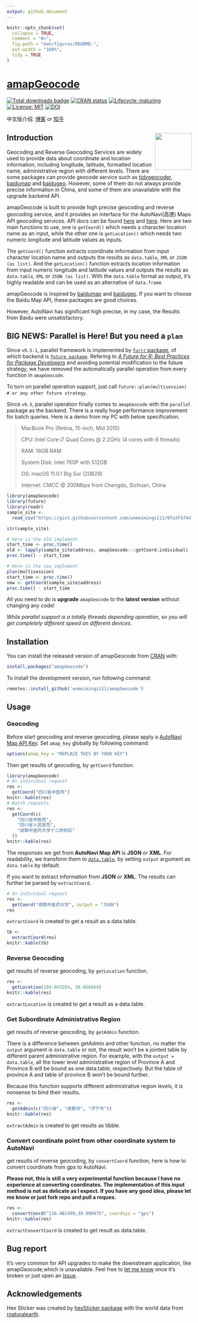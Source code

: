```yaml
---
output: github_document
---
```


<!-- README.md is generated from README.Rmd. Please edit that file -->

```r
knitr::opts_chunk$set(
  collapse = TRUE,
  comment = "#>",
  fig.path = "man/figures/README-",
  out.width = "100%",
  tidy = TRUE
)
```

<!-- Place this tag in your head or just before your close body tag. -->
<!--<script async defer src="https://buttons.github.io/buttons.js"></script>-->

# [amapGeocode](https://github.com/womeimingzi11/amapGeocode)

<!-- badges: start -->
[![Total downloads badge](https://cranlogs.r-pkg.org/badges/grand-total/amapGeocode?color=blue)](https://CRAN.R-project.org/package=amapGeocode)
[![CRAN status](https://www.r-pkg.org/badges/version/amapGeocode)](https://CRAN.R-project.org/package=amapGeocode)
[![Lifecycle: maturing](https://img.shields.io/badge/lifecycle-maturing-blue.svg)](https://www.tidyverse.org/lifecycle/#maturing)
[![License: MIT](https://img.shields.io/badge/License-MIT-yellow.svg)](https://opensource.org/licenses/MIT)
[![DOI](https://zenodo.org/badge/297431889.svg)](https://zenodo.org/badge/latestdoi/297431889)
<!-- badges: end -->

中文版介绍: [博客](https://blog.washman.top/post/amapgeocode-%E4%BD%BF%E7%94%A8r%E8%BF%9B%E8%A1%8C%E9%AB%98%E5%BE%B7%E5%9C%B0%E5%9B%BE%E5%9C%B0%E7%90%86%E7%BC%96%E7%A0%81-%E9%80%86%E7%BC%96%E7%A0%81.zh-hans/) or [知乎](https://zhuanlan.zhihu.com/p/264281505)

## Introduction  <img src="man/figures/hexSticker-logo.png" align="right" width="100"/>

Geocoding and Reverse Geocoding Services are widely used to provide data about coordinate and location information, including longitude, latitude, formatted location name, administrative region with different levels. There are some packages can provide geocode service such as [tidygeocoder](https://CRAN.R-project.org/package=tidygeocoder), [baidumap](https://github.com/badbye/baidumap) and [baidugeo](https://github.com/ChrisMuir/baidugeo). However, some of them do not always provide precise information in China, and some of them are unavailable with the upgrade backend API.

amapGeocode is built to provide high precise geocoding and reverse geocoding service, and it provides an interface for the AutoNavi(高德) Maps API geocoding services. API docs can be found [here](https://lbs.amap.com/) and [here](https://lbs.amap.com/api/webservice/summary/). Here are two main functions to use, one is `getCoord()` which needs a character location name as an input, while the other one is `getLocation()` which needs two numeric longitude and latitude values as inputs.

The `getCoord()` function extracts coordinate information from input character location name and outputs the results as `data.table`, `XML` or `JSON (as list)`. And the `getLocation()` function extracts location information from input numeric longitude and latitude values and outputs the results as `data.table`, `XML` or `JSON (as list)`. With the `data.table` format as output, it's highly readable and can be used as an alternative of `data.frame`

amapGeocode is inspired by [baidumap](https://github.com/badbye/baidumap) and [baidugeo](https://github.com/ChrisMuir/baidugeo). If you want to choose the Baidu Map API, these packages are good choices.

However, AutoNavi has significant high precise, in my case, the Results from Baidu were unsatisfactory.

## BIG NEWS: Parallel is Here! But you need a `plan`

Since `v0.5.1`, parallel framework is implemented by [`furrr` package](https://CRAN.R-project.org/package=furrr), of which backend is [`future package`](https://arxiv.org/abs/2008.00553). Refering to [*A Future for R: Best Practices for Package Developers*](https://cran.r-project.org/web/packages/future/vignettes/future-7-for-package-developers.html) and avoiding potential modification to the future strategy, we have removed the automatically parallel operation from every function in `amapGeocode`.

To turn on parallel operation support, just call `future::plan(multisession) # or any other future strategy`.

Since `v0.5`, parallel operation finally comes to `amapGeocode` with the `parallel` package as the backend. There is a really huge performance improvement for batch queries. Here is a demo from my PC with below specification.

>  MacBook Pro (Retina, 15-inch, Mid 2015)
>
>  CPU: Intel Core i7 Quad Cores @ 2.2GHz (4 cores with 8 threads)
>
>  RAM: 16GB RAM
>
>  System Disk: Intel 760P with 512GB
>
>  OS: macOS 11.0.1 Big Sur (20B29)
>
>  Internet: CMCC @ 200Mbps from Chengdu, Sichuan, China

```r
library(amapGeocode)
library(future)
library(readr)
sample_site <-
  read_csv("https://gist.githubusercontent.com/womeimingzi11/0fa3f4744f3ebc0f4484a52649f556e5/raw/47a69157f3e26c4d3bc993f3715b9ba88cda9d93/sample_site.csv")

str(sample_site)

# Here is the old implement
start_time <- proc.time()
old <- lapply(sample_site$address, amapGeocode:::getCoord.individual)
proc.time() - start_time

# Here is the new implement
plan(multisession)
start_time <- proc.time()
new <- getCoord(sample_site$address)
proc.time() - start_time

```

All you need to do is **upgrade** `amapGeocode` to the **latest version** without changing any code!

*While parallel support is a totally threads depending operation, so you will get completely different speed on different devices.*

## Installation

You can install the released version of amapGeocode from [CRAN](https://CRAN.R-project.org/package=amapGeocode) with:
``` r
install.packages("amapGeocode")
```
To install the development version, run following command:
``` r
remotes::install_github('womeimingzi11/amapGeocode')
```

## Usage
### Geocoding
Before start geocoding and reverse geocoding, please apply a [AutoNavi Map API Key](https://lbs.amap.com/dev/). Set `amap_key` globally by following command:

```r
options(amap_key = "REPLACE THIS BY YOUR KEY")
```

Then get results of geocoding, by `getCoord` function. 

```r
library(amapGeocode)
# An individual request
res <-
  getCoord("四川省中医院")
knitr::kable(res)
# Batch requests
res <-
  getCoord(c(
    "四川省中医院",
    "四川省人民医院",
    "成都中医药大学十二桥校区"
  ))
knitr::kable(res)
```

The responses we get from **AutoNavi Map API** is **JSON** or **XML**. For readability, we transform them to [`data.table`](https://CRAN.R-project.org/package=data.table), by setting `output` argument as `data.table` by default.

If you want to extract information from **JSON** or **XML**. The results can further be parsed by `extractCoord`.

```r
# An individual request
res <-
  getCoord("成都中医药大学", output = "JSON")
res
```

`extractCoord` is created to get a result as a data.table.

```r
tb <-
  extractCoord(res)
knitr::kable(tb)
```
### Reverse Geocoding

get results of reverse geocoding, by `getLocation` function. 

```r
res <-
  getLocation(104.043284, 30.666864)
knitr::kable(res)
```

`extractLocation` is created to get a result as a data.table.

### Get Subordinate Administrative Region

get results of reverse geocoding, by `getAdmin` function.

There is a difference between getAdmin and other function, no matter the `output` argument is `data.table` or not, the result won't be a jointed table by different parent administrative region. For example, with the `output = data.table`, all the lower level administrative region of Province A and Province B will be bound as one data.table, respectively. But the table of province A and table of province B won't be bound further.

Because this function supports different administrative region levels, it is nonsense to bind their results.

```r
res <-
  getAdmin(c("四川省", "成都市", "济宁市"))
knitr::kable(res)
```

`extractAdmin` is created to get results as tibble.

### Convert coordinate point from other coordinate system to AutoNavi

get results of reverse geocoding, by `convertCoord` function, here is how to convert coordinate from gps to AutoNavi.

**Please not, this is still a very experimental function because I have no experience at converting coordinates. The implementation of this input method is not as delicate as I expect. If you have any good idea, please let me know or just fork repo and pull a reques.**

```r
res <-
  convertCoord("116.481499,39.990475", coordsys = "gps")
knitr::kable(res)
```

`extractConvertCoord` is created to get result as data.table.

## Bug report
It's very common for API upgrades to make the downstream application, like amapGeocode,which is unavailable. Feel free to [let me know](mailto://chenhan28@gmail.com) once it's broken or just open an <a class="github-button" href="https://github.com/womeimingzi11/amapGeocode/issues" data-color-scheme="no-preference: light; light: light; dark: dark;" data-size="large" aria-label="Issue womeimingzi11/amapGeocode on GitHub">Issue</a>.

## Acknowledgements
Hex Sticker was created by [hexSticker package](https://github.com/GuangchuangYu/hexSticker) with the world data from  [rnaturalearth](https://CRAN.R-project.org/package=rnaturalearth).
